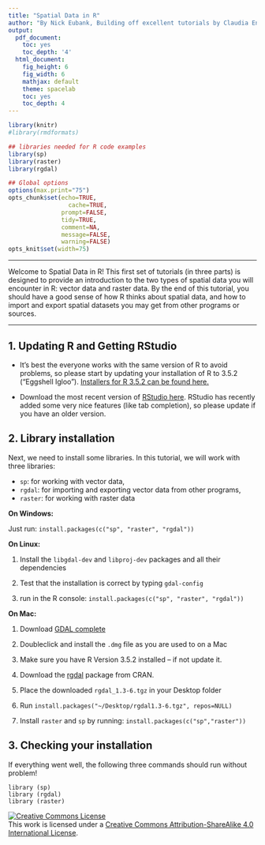 ```yaml
---
title: "Spatial Data in R"
author: "By Nick Eubank, Building off excellent tutorials by Claudia Engel"
output:
  pdf_document:
    toc: yes
    toc_depth: '4'
  html_document:
    fig_height: 6
    fig_width: 6
    mathjax: default
    theme: spacelab
    toc: yes
    toc_depth: 4
---
```


```r
library(knitr)
#library(rmdformats)

## libraries needed for R code examples
library(sp)
library(raster)
library(rgdal)

## Global options
options(max.print="75")
opts_chunk$set(echo=TRUE,
	             cache=TRUE,
               prompt=FALSE,
               tidy=TRUE,
               comment=NA,
               message=FALSE,
               warning=FALSE)
opts_knit$set(width=75)

```

***

Welcome to Spatial Data in R! This first set of tutorials (in three parts) is designed to provide an introduction to the two types of spatial data you will encounter in R: vector data and raster data. By the end of this tutorial, you should have a good sense of how R thinks about spatial data, and how to import and export spatial datasets you may get from other programs or sources.

***

## 1. Updating R and Getting RStudio

* It's best the everyone works with the same version of R to avoid problems, so please start by updating your installation of R to 3.5.2 ("Eggshell Igloo"). [Installers for R 3.5.2 can be found here.](http://cran.cnr.berkeley.edu/)

* Download the most recent version of [RStudio here](https://www.rstudio.com/products/rstudio/download/). RStudio has recently added some very nice features (like tab completion), so please update if you have an older version. 


## 2. Library installation

Next, we need to install some libraries. In this tutorial, we will work with three libraries: 

* `sp`: for working with vector data,
* `rgdal`: for importing and exporting vector data from other programs, 
* `raster`: for working with raster data


__On Windows:__

Just run: `install.packages(c("sp", "raster", "rgdal"))`

__On Linux:__

1. Install the `libgdal-dev` and `libproj-dev` packages and all their dependencies

2. Test that the installation is correct by typing `gdal-config`

3. run in the R console: `install.packages(c("sp", "raster", "rgdal"))`

__On Mac:__

1. Download [GDAL complete](http://www.kyngchaos.com/files/software/frameworks/GDAL_Complete-2.3.dmg)

2. Doubleclick and install the `.dmg` file as you are used to on a Mac

3. Make sure you have R Version 3.5.2 installed -- if not update it.

4. Download the [rgdal](https://cran.r-project.org/bin/macosx/el-capitan/contrib/3.5/rgdal_1.3-6.tgz) package from CRAN.

5. Place the downloaded `rgdal_1.3-6.tgz` in your Desktop folder

7. Run `install.packages("~/Desktop/rgdal1.3-6.tgz", repos=NULL)`

8. Install `raster` and `sp` by running: `install.packages(c("sp","raster"))`

## 3. Checking your installation 

If everything went well, the following three commands should run without problem!

    library (sp)
    library (rgdal)
    library (raster)


<a rel="license" href="http://creativecommons.org/licenses/by-sa/4.0/"><img alt="Creative Commons License" style="border-width:0" src="https://i.creativecommons.org/l/by-sa/4.0/88x31.png" /></a><br />This work is licensed under a <a rel="license" href="http://creativecommons.org/licenses/by-sa/4.0/">Creative Commons Attribution-ShareAlike 4.0 International License</a>.
    
